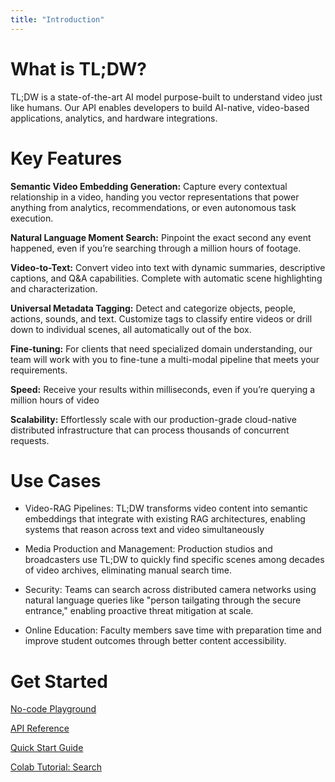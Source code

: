 ```yaml
---
title: "Introduction"
---
```


# What is TL;DW?

TL;DW is a state-of-the-art AI model purpose-built to understand video just like humans. Our API enables developers to build AI-native, video-based applications, analytics, and hardware integrations.

# Key Features

**Semantic Video Embedding Generation:** Capture every contextual relationship in a video, handing you vector representations that power anything from analytics, recommendations, or even autonomous task execution.

**Natural Language Moment Search:** Pinpoint the exact second any event happened, even if you’re searching through a million hours of footage.

**Video-to-Text:** Convert video into text with dynamic summaries, descriptive captions, and Q\&A capabilities. Complete with automatic scene highlighting and characterization.

**Universal Metadata Tagging:** Detect and categorize objects, people, actions, sounds, and text. Customize tags to classify entire videos or drill down to individual scenes, all automatically out of the box.

**Fine-tuning:** For clients that need specialized domain understanding, our team will work with you to fine-tune a multi-modal pipeline that meets your requirements.

**Speed:** Receive your results within milliseconds, even if you’re querying a million hours of video

**Scalability:** Effortlessly scale with our production-grade cloud-native distributed infrastructure that can process thousands of concurrent requests.

# Use Cases

* Video-RAG Pipelines: TL;DW transforms video content into semantic embeddings that integrate with existing RAG architectures, enabling systems that reason across text and video simultaneously

* Media Production and Management: Production studios and broadcasters use TL;DW to quickly find specific scenes among decades of video archives, eliminating manual search time.

* Security: Teams can search across distributed camera networks using natural language queries like "person tailgating through the secure entrance," enabling proactive threat mitigation at scale.

* Online Education: Faculty members save time with preparation time and improve student outcomes through better content accessibility.

# Get Started

[No-code Playground](https://app.trytldw.ai/examples)

[API Reference](/api-reference/index-or-embed-videos/index-videos-in-a-collection) 

[Quick Start Guide](/get-started/quickstart) 

[Colab Tutorial: Search](https://github.com/tldw-ai/example-playbooks/blob/main/get_started_video_indexing.ipynb)

##